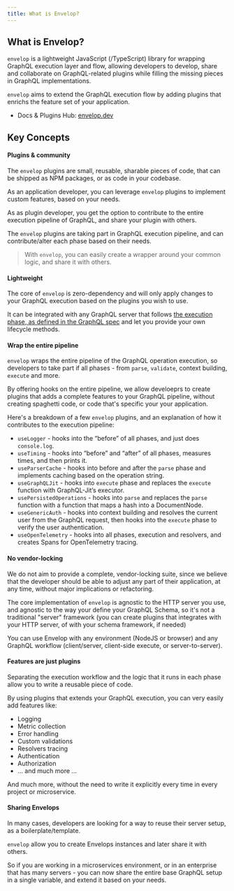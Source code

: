 ```yaml
---
title: What is Envelop?
---
```


## What is Envelop?

`envelop` is a lightweight JavaScript (/TypeScript) library for wrapping GraphQL execution layer and flow, allowing developers to develop, share
and collaborate on GraphQL-related plugins while filling the missing pieces in GraphQL implementations.

`envelop` aims to extend the GraphQL execution flow by adding plugins that enrichs the feature set of your application. 

* Docs & Plugins Hub: [envelop.dev](https://www.envelop.dev/)

## Key Concepts

#### Plugins & community

The `envelop` plugins are  small, reusable, sharable pieces of code, that can be shipped as NPM packages, or as code in your codebase. 

As an application developer, you can leverage `envelop` plugins to implement custom features, based on your needs.

As as plugin developer, you get the option to contribute to the entire execution pipeline of GraphQL, and share your plugin with others.

The `envelop` plugins are taking part in GraphQL execution pipeline, and can contribute/alter each phase based on their needs.

> With `envelop`, you can easily create a wrapper around your common logic, and share it with others.

#### Lightweight

The core of `envelop` is zero-dependency and will only apply changes to your GraphQL execution based on the plugins you wish to use.

It can be integrated with any GraphQL server that follows [the execution phase, as defined in the GraphQL spec](https://spec.graphql.org/June2018/#sec-Executing-Requests) and let you provide your own lifecycle methods.

#### Wrap the entire pipeline

`envelop` wraps the entire pipeline of the GraphQL operation execution, so developers to take part if all phases - from `parse`, `validate`, context building, `execute` and more.

By offering hooks on the entire pipeline, we allow develoeprs to create plugins that adds a complete features to your GraphQL pipeline, without creating spaghetti code, or code that's specific your your application.

Here's a breakdown of a few `envelop` plugins, and an explanation of how it contributes to the execution pipeline: 

- `useLogger` - hooks into the “before” of all phases, and just does `console.log`.
- `useTiming` - hooks into “before” and “after” of all phases, measures times, and then prints it.
- `useParserCache` - hooks into before and after the `parse` phase and implements caching based on the operation string. 
- `useGraphQLJit` - hooks into `execute` phase and replaces the `execute` function with GraphQL-Jit’s executor. 
- `usePersistedOperations` - hooks into `parse` and replaces the `parse` function with a function that maps a hash into a DocumentNode. 
- `useGenericAuth` - hooks into context building and resolves the current user from the GraphQL request, then hooks into the `execute` phase to verify the user authentication.
- `useOpenTelemetry` - hooks into all phases, execution and resolvers, and creates Spans for OpenTelemetry tracing. 

#### No vendor-locking

We do not aim to provide a complete, vendor-locking suite, since we believe that the developer should be able to adjust any part of their application, at any time, without major implications or refactoring.

The core implementation of `envelop` is agnostic to the HTTP server you use, and agnostic to the way your define your GraphQL Schema, so it's not a traditional "server" framework (you can create plugins that integrates with your HTTP server, of with your schema framework, if needed)

You can use Envelop with any environment (NodeJS or browser) and any GraphQL workflow (client/server, client-side execute, or server-to-server). 

#### Features are just plugins

Separating the execution workflow and the logic that it runs in each phase allow you to write a reusable piece of code.

By using plugins that extends your GraphQL execution, you can very easily add features like: 

- Logging
- Metric collection
- Error handling
- Custom validations
- Resolvers tracing
- Authentication
- Authorization
- ... and much more ...

And <Text as="span" fontWeight="bold">much more</Text>, without the need to write it explicitly every time in every project or microservice.

#### Sharing Envelops

In many cases, developers are looking for a way to reuse their server setup, as a boilerplate/template.

`envelop` allow you to create Envelops instances and later share it with others.

So if you are working in a microservices environment, or in an enterprise that has many servers - you can now share the entire base GraphQL setup in a single variable, and extend it based on your needs.
